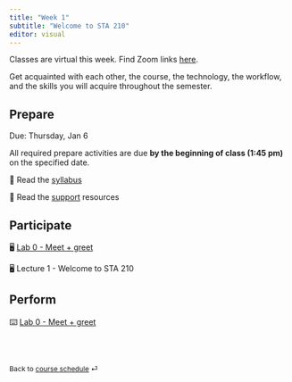 ```yaml
---
title: "Week 1"
subtitle: "Welcome to STA 210"
editor: visual
---
```


::: callout-important
Classes are virtual this week.
Find Zoom links [here](https://sakai.duke.edu/portal/site/779c3ebe-3b88-4bcc-bd01-1813e8396a23/page/d5eef508-07a4-4c6d-b7bd-4614a9631562 "Sakai - Zoom meetings").
:::

Get acquainted with each other, the course, the technology, the workflow, and the skills you will acquire throughout the semester.

## Prepare

Due: Thursday, Jan 6

All required prepare activities are due **by the beginning of class (1:45 pm)** on the specified date.

📖 Read the [syllabus](/course-syllabus/)

📖 Read the [support](/course-support/) resources

## Participate

🖥️ [Lab 0 - Meet + greet](/labs/lab-0-slides.html)

🖥️ Lecture 1 - Welcome to STA 210

## Perform

⌨️ [Lab 0 - Meet + greet](/labs/lab0.html)

<br><br>

::: {style="font-size: 0.875em;"}
Back to [course schedule](/ "Course schedule") ⏎
:::
